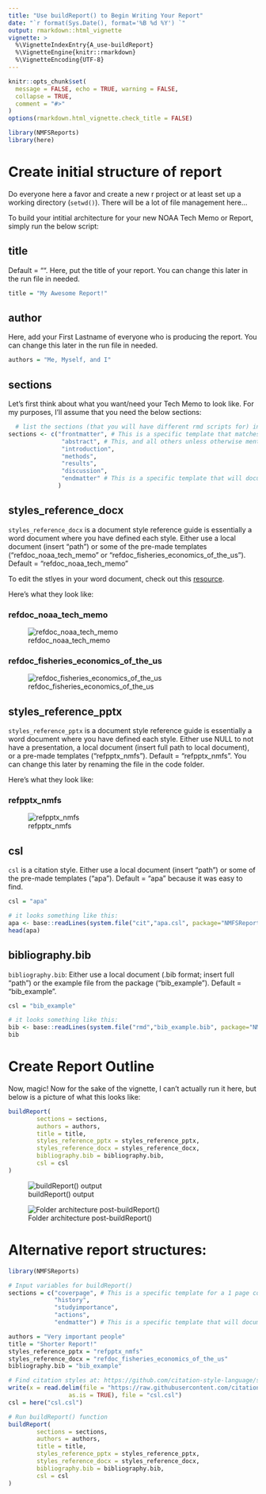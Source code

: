 ```yaml
---
title: "Use buildReport() to Begin Writing Your Report"
date: "`r format(Sys.Date(), format='%B %d %Y') `"
output: rmarkdown::html_vignette
vignette: >
  %\VignetteIndexEntry{A_use-buildReport}
  %\VignetteEngine{knitr::rmarkdown}
  %\VignetteEncoding{UTF-8}
---
```


```r
knitr::opts_chunk$set(
  message = FALSE, echo = TRUE, warning = FALSE,
  collapse = TRUE,
  comment = "#>"
)
options(rmarkdown.html_vignette.check_title = FALSE)

```

```r
library(NMFSReports)
library(here)
```


# Create initial structure of report

Do everyone here a favor and create a new r project or at least set up a working directory (`setwd()`). There will be a lot of file management here...

To build your intitial architecture for your new NOAA Tech Memo or Report, simply run the below script: 

## title

Default = "". Here, put the title of your report. You can change this later in the run file in needed.

```r
title = "My Awesome Report!"
```

## author

Here, add your First Lastname of everyone who is producing the report. You can change this later in the run file in needed.

```r
authors = "Me, Myself, and I"
```

## sections

Let's first think about what you want/need your Tech Memo to look like. For my purposes, I'll assume that you need the below sections:

```r
  # list the sections (that you will have different rmd scripts for) in order and with no spaces
sections <- c("frontmatter", # This is a specific template that matches the NOAA Template
               "abstract", # This, and all others unless otherwise mentioned, come from the same plain-slate document but are appropriately named and linked up in the 'run' file. 
               "introduction", 
               "methods", 
               "results", 
               "discussion", 
               "endmatter" # This is a specific template that will document all of your citations throughout the report, the R packages you used to create this report. I'm biased, but please give credit where credit is due! There are also spots here to list people's ORCID numbers and acknowlegements. 
              ) 
```

## styles_reference_docx

`styles_reference_docx` is a document style reference guide is essentially a word document where you have defined each style. Either use a local document (insert "path") or some of the pre-made templates ("refdoc_noaa_tech_memo" or "refdoc_fisheries_economics_of_the_us"). Default = "refdoc_noaa_tech_memo"

To edit the stlyes in your word document, check out this [resource](https://support.microsoft.com/en-us/office/customize-or-create-new-styles-d38d6e47-f6fc-48eb-a607-1eb120dec563). 

Here's what they look like: 

### refdoc_noaa_tech_memo

![refdoc_noaa_tech_memo](../man/figures/refdoc_noaa_tech_memo.JPG)

### refdoc_fisheries_economics_of_the_us

![refdoc_fisheries_economics_of_the_us](../man/figures/refdoc_fisheries_economics_of_the_us.JPG)

## styles_reference_pptx

`styles_reference_pptx` is a document style reference guide is essentially a word document where you have defined each style. Either use NULL to not have a presentation, a local document (insert full path to local document), or a pre-made templates ("refpptx_nmfs"). Default = "refpptx_nmfs". You can change this later by renaming the file in the code folder. 

Here's what they look like: 

### refpptx_nmfs

![refpptx_nmfs](../man/figures/refpptx_nmfs.JPG)

## csl

`csl` is a citation style. Either use a local document (insert "path") or some of the pre-made templates ("apa"). Default = "apa" because it was easy to find. 

```r
csl = "apa"

# it looks something like this:
apa <- base::readLines(system.file("cit","apa.csl", package="NMFSReports"))
head(apa)
```

## bibliography.bib

`bibliography.bib`: Either use a local document (.bib format; insert full "path") or the example file from the package ("bib_example"). Default = "bib_example".

```r
csl = "bib_example"

# it looks something like this:
bib <- base::readLines(system.file("rmd","bib_example.bib", package="NMFSReports"))
bib
```


# Create Report Outline

Now, magic! Now for the sake of the vignette, I can't actually run it here, but below is a picture of what this looks like:

```r
buildReport(
        sections = sections,
        authors = authors,
        title = title,
        styles_reference_pptx = styles_reference_pptx,
        styles_reference_docx = styles_reference_docx,
        bibliography.bib = bibliography.bib,
        csl = csl
)
```


![buildReport() output](../man/figures/buildReport.JPG)


![Folder architecture post-buildReport()](../man/figures/folder_architecture_post_buildReport.JPG)


# Alternative report structures: 

```r

library(NMFSReports)

# Input variables for buildReport()
sections = c("coverpage", # This is a specific template for a 1 page coverpage
             "history", 
             "studyimportance", 
             "actions", 
             "endmatter") # This is a specific template that will document all of your citations throughout the report, the R packages you used to create this report. I'm biased, but please give credit where credit is due! There are also spots here to list people's ORCID numbers and acknowlegements. 

authors = "Very important people"
title = "Shorter Report!"
styles_reference_pptx = "refpptx_nmfs"
styles_reference_docx = "refdoc_fisheries_economics_of_the_us"
bibliography.bib = "bib_example"

# Find citation styles at: https://github.com/citation-style-language/styles
write(x = read.delim(file = "https://raw.githubusercontent.com/citation-style-language/styles/master/nature.csl",
                 as.is = TRUE), file = "csl.csl")
csl = here("csl.csl")

# Run buildReport() function
buildReport(
        sections = sections,
        authors = authors,
        title = title,
        styles_reference_pptx = styles_reference_pptx,
        styles_reference_docx = styles_reference_docx,
        bibliography.bib = bibliography.bib,
        csl = csl
)
```

